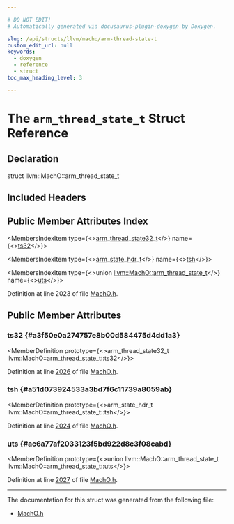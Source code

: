 ```yaml
---

# DO NOT EDIT!
# Automatically generated via docusaurus-plugin-doxygen by Doxygen.

slug: /api/structs/llvm/macho/arm-thread-state-t
custom_edit_url: null
keywords:
  - doxygen
  - reference
  - struct
toc_max_heading_level: 3

---
```





# The `arm_thread_state_t` Struct Reference

<DoxygenPage pluginConfig={pluginConfig}>



## Declaration

<CodeBlock>struct llvm::MachO::arm_thread_state_t</CodeBlock>

## Included Headers

<IncludesList>
<IncludesListItem
  filePath="llvm/BinaryFormat/MachO.h"
  permalink="/docs/api/files/include/include/llvm/include/llvm/binaryformat/macho-h"
  isLocal="true" />
</IncludesList>

## Public Member Attributes Index

<MembersIndex>

<MembersIndexItem
  type={<><a href="/docs/api/structs/llvm/macho/arm-thread-state32-t">arm&#95;thread&#95;state32&#95;t</a></>}
  name={<><a href="#a3f50e0a274757e8b00d584475d4dd1a3">ts32</a></>}>
</MembersIndexItem>

<MembersIndexItem
  type={<><a href="/docs/api/structs/llvm/macho/arm-state-hdr-t">arm&#95;state&#95;hdr&#95;t</a></>}
  name={<><a href="#a51d073924533a3bd7f6c11739a8059ab">tsh</a></>}>
</MembersIndexItem>

<MembersIndexItem
  type={<>union <a href="/docs/api/structs/llvm/macho/arm-thread-state-t">llvm::MachO::arm&#95;thread&#95;state&#95;t</a></>}
  name={<><a href="#ac6a77af2033123f5bd922d8c3f08cabd">uts</a></>}>
</MembersIndexItem>

</MembersIndex>


Definition at line 2023 of file <a href="/docs/api/files/include/include/llvm/include/llvm/binaryformat/macho-h">MachO.h</a>.

<SectionDefinition>

## Public Member Attributes

### ts32 {#a3f50e0a274757e8b00d584475d4dd1a3}

<MemberDefinition
  prototype={<>arm&#95;thread&#95;state32&#95;t llvm::MachO::arm&#95;thread&#95;state&#95;t::ts32</>}>

Definition at line <a href="/docs/api/files/include/include/llvm/include/llvm/binaryformat/macho-h/#l02026">2026</a> of file <a href="/docs/api/files/include/include/llvm/include/llvm/binaryformat/macho-h">MachO.h</a>.
</MemberDefinition>

### tsh {#a51d073924533a3bd7f6c11739a8059ab}

<MemberDefinition
  prototype={<>arm&#95;state&#95;hdr&#95;t llvm::MachO::arm&#95;thread&#95;state&#95;t::tsh</>}>

Definition at line <a href="/docs/api/files/include/include/llvm/include/llvm/binaryformat/macho-h/#l02024">2024</a> of file <a href="/docs/api/files/include/include/llvm/include/llvm/binaryformat/macho-h">MachO.h</a>.
</MemberDefinition>

### uts {#ac6a77af2033123f5bd922d8c3f08cabd}

<MemberDefinition
  prototype={<>union llvm::MachO::arm&#95;thread&#95;state&#95;t llvm::MachO::arm&#95;thread&#95;state&#95;t::uts</>}>

Definition at line <a href="/docs/api/files/include/include/llvm/include/llvm/binaryformat/macho-h/#l02027">2027</a> of file <a href="/docs/api/files/include/include/llvm/include/llvm/binaryformat/macho-h">MachO.h</a>.
</MemberDefinition>

</SectionDefinition>

<hr/>

The documentation for this struct was generated from the following file:

<ul>
<li><a href="/docs/api/files/include/include/llvm/include/llvm/binaryformat/macho-h">MachO.h</a></li>
</ul>

</DoxygenPage>
